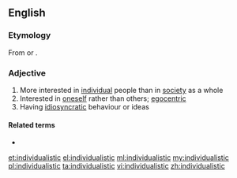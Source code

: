 ==English==

===Etymology===
From {{affix|en|individualist|-ic}} or {{affix|en|individual|-istic}}.

===Adjective===
{{en-adj}}

# More interested in [[individual]] people than in [[society]] as a whole
# Interested in [[oneself]] rather than others; [[egocentric]]
# Having [[idiosyncratic]] behaviour or ideas

====Related terms====
* {{l|en|individualism}}

[[et:individualistic]]
[[el:individualistic]]
[[ml:individualistic]]
[[my:individualistic]]
[[pl:individualistic]]
[[ta:individualistic]]
[[vi:individualistic]]
[[zh:individualistic]]